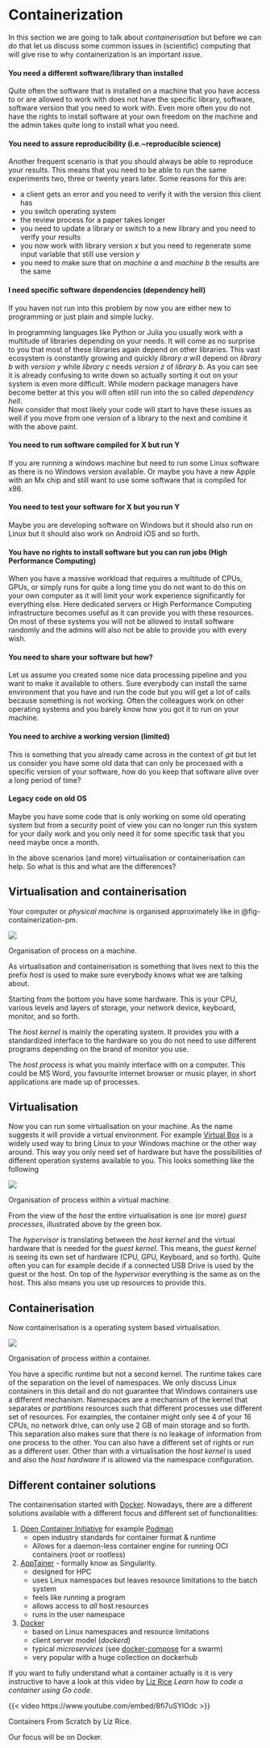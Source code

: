 # Containerization {.unnumbered}

In this section we are going to talk about _containerisation_ but before we can do that let us discuss some common issues in (scientific) computing that will give rise to why containerization is an important issue.


#### You need a different software/library than installed

Quite often the software that is installed on a machine that you have access to or are allowed to work with does not have the specific library, software, software version that you need to work with. 
Even more often you do not have the rights to install software at your own freedom on the machine and the admin takes quite long to install what you need. 

#### You need to assure reproducibility (i.e.~reproducible science)

Another frequent scenario is that you should always be able to reproduce your results. 
This means that you need to be able to run the same experiments two, three or twenty years later. 
Some reasons for this are:

- a client gets an error and you need to verify it with the version this client has
- you switch operating system
- the review process for a paper takes longer
- you need to update a library or switch to a new library and you need to verify your results
- you now work with library version _x_ but you need to regenerate some input variable that still use version _y_
- you need to make sure that on _machine a_ and _machine b_ the results are the same


#### I need specific software dependencies (dependency hell)

If you haven not run into this problem by now you are either new to programming or just plain and simple lucky. 

In programming languages like Python or Julia you usually work with a multitude of libraries depending on your needs. 
It will come as no surprise to you that most of these libraries again depend on other libraries. 
This vast ecosystem is constantly growing and quickly _library a_ will depend on _library b_ with _version y_ while _library c_ needs _version z_ of _library b_. 
As you can see it is already confusing to write down so actually sorting it out on your system is even more difficult. 
While modern package managers have become better at this you will often still run into the so called _dependency hell_.  
Now consider that most likely your code will start to have these issues as well if you move from one version of a library to the next and combine it with the above paint. 

#### You need to run software compiled for X but run Y

If you are running a windows machine but need to run some Linux software as there is no Windows version available. 
Or maybe you have a new Apple with an Mx chip and still want to use some software that is compiled for x86. 

#### You need to test your software for X but you run Y

Maybe you are developing software on Windows but it should also run on Linux but it should also work on Android iOS and so forth.

#### You have no rights to install software but you can run jobs (High Performance Computing)

When you have a massive workload that requires a multitude of CPUs, GPUs, or simply runs for quite a long time you do not want to do this on your own computer as it will limit your work experience significantly for everything else. 
Here dedicated servers or High Performance Computing infrastructure becomes useful as it can provide you with these resources. 
On most of these systems you will not be allowed to install software randomly and the admins will also not be able to provide you with every wish. 

#### You need to share your software but how?

Let us assume you created some nice data processing pipeline and you want to make it available to others. 
Sure everybody can install the same environment that you have and run the code but you will get a lot of calls because something is not working. 
Often the colleagues work on other operating systems and you barely know how you got it to run on your machine. 

#### You need to archive a working version (limited)

This is something that you already came across in the context of _git_ but let us consider you have some old data that can only be processed with a specific version of your software, how do you keep that software alive over a long period of time?

#### Legacy code on old OS
Maybe you have some code that is only working on some old operating system but from a security point of view you can no longer run this system for your daily work and you only need it for some specific task that you need maybe once a month.

In the above scenarios (and more) virtualisation or containerisation can help. 
So what is this and what are the differences?

## Virtualisation and containerisation

Your computer or _physical machine_ is organised approximately like in @fig-containerization-pm.

::: {#fig-containerization-pm}
![](../_assets/containerization/physical_machine.svg)

Organisation of process on a machine.
:::

As virtualisation and containerisation is something that lives next to this the prefix _host_ is used to make sure everybody knows what we are talking about. 

Starting from the bottom you have some hardware.
This is your CPU, various levels and layers of storage, your network device, keyboard, monitor, and so forth. 

The _host kernel_ is mainly the operating system. 
It provides you with a standardized interface to the hardware so you do not need to use different programs depending on the brand of monitor you use. 

The _host process_ is what you mainly interface with on a computer.
This could be MS Word, you favourite internet browser or music player, in short applications are made up of processes. 

## Virtualisation

Now you can run some virtualisation on your machine.
As the name suggests it will provide a virtual environment. 
For example [Virtual Box](https://www.virtualbox.org/) is a widely used way to bring Linux to your Windows machine or the other way around.
This way you only need set of hardware but have the possibilities of different operation systems available to you. 
This looks something like the following

::: {#fig-containerization-vm}
![](../_assets/containerization/virtual_machine.svg)

Organisation of process within a virtual machine.
:::

From the view of the _host_ the entire virtualisation is one (or more) _guest processes_, illustrated above by the green box. 

The _hypervisor_ is translating between the _host kernel_ and the virtual hardware that is needed for the _guest kernel_.
This means, the _guest kernel_ is seeing its own set of hardware (CPU, GPU, Keyboard, and so forth). 
Quite often you can for example decide if a connected USB Drive is used by the guest or the host. 
On top of the _hypervisor_ everything is the same as on the host. 
This also means you use up resources to provide this. 

## Containerisation
Now containerisation is a operating system based virtualisation. 

::: {#fig-containerization-container}
![](../_assets/containerization/container_machine.svg)

Organisation of process within a container.
:::

You have a specific _runtime_ but not a second kernel. 
The runtime takes care of the separation on the level of namespaces. 
We only discuss Linux containers in this detail and do not guarantee that Windows containers use a different mechanism. 
Namespaces are a mechanism of the kernel that separates or _partitions_ resources such that different processes use different set of resources. 
For examples, the container might only see 4 of your 16 CPUs, no network drive, can only use 2 GB of main storage and so forth. 
This separation also makes sure that there is no leakage of information from one process to the other. 
You can also have a different set of rights or run as a different user. 
Other than with a virtualisation the _host kernel_ is used and also the _host hardware_ if is allowed via the namespace configuration. 

## Different container solutions

The containerisation started with [Docker](https://docs.docker.com/). 
Nowadays, there are a different solutions available with a different focus and different set of functionalities:

1. [Open Container Initiative](https://opencontainers.org/) for example [Podman](https://podman.io/)
   - open industry standards for container format & runtime
   - Allows for a daemon-less container engine for running OCI containers (root or rootless)
1. [AppTainer](https://apptainer.org/) - formally know as Singularity.
   - designed for HPC
   - uses Linux namespaces but leaves resource limitations to the batch system
   - feels like running a program
   - allows access to _all_ host resources
   - runs in the user namespace
1. [Docker](https://docs.docker.com/)
   - based on Linux namespaces and resource limitations
   - client server model (_dockerd_)
   - typical _microservices_ (see [docker-compose](https://docs.docker.com/compose/) for a swarm)
   - very popular with a huge collection on dockerhub

If you want to fully understand what a container actually is it is very instructive to have a look at this video by [Liz Rice](https://www.lizrice.com/) _Learn how to code a container using Go code_.


::: {#fig-containerization-video}

{{< video https://www.youtube.com/embed/8fi7uSYlOdc >}}

Containers From Scratch by Liz Rice.

:::

Our focus will be on Docker. 
